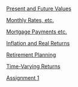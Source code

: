 [Present and Future Values](a01-fvs-pvs.html)

[Monthly Rates, etc.](a02-monthly-rates.html)

[Mortgage Payments etc.](a03-mortgage-payments.html)

[Inflation and Real Returns](a04-inflation.html)

[Retirement Planning](a05-retirement-planning.html)

[Time-Varying Returns](a06-different-returns.html)

[Assignment 1](assignment1.qmd)

